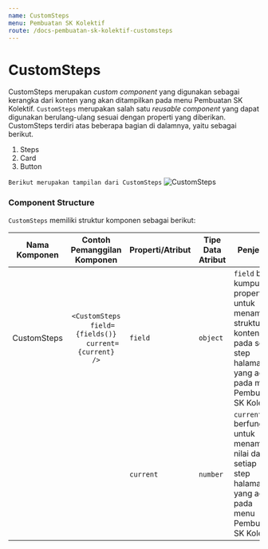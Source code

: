 ```yaml
---
name: CustomSteps
menu: Pembuatan SK Kolektif
route: /docs-pembuatan-sk-kolektif-customsteps
---
```


# CustomSteps

CustomSteps merupakan *custom component* yang digunakan sebagai kerangka dari konten yang akan ditampilkan pada menu Pembuatan SK Kolektif. `CustomSteps` merupakan salah satu *reusable component* yang dapat digunakan berulang-ulang sesuai dengan properti yang diberikan.
CustomSteps terdiri atas beberapa bagian di dalamnya, yaitu sebagai berikut. 
1. Steps 
2. Card
3. Button

```Berikut merupakan tampilan dari CustomSteps```
![CustomSteps](../../src/img/pembuatan-SK-Kolektif/CustomSteps.jpeg)

### Component Structure


`CustomSteps` memiliki struktur komponen sebagai berikut:

| Nama Komponen | Contoh Pemanggilan <br/> Komponen                                                                                                                                             | Properti/Atribut | Tipe Data <br/> Atribut | Penjelasan                                                                                                                                         |
| ------------- | :----------------------------------------------------------------------------------------------------------------------------------------------------------------------------:| ---------------- | ----------------------- | ---------------------------------------------------------------------------------------------------------------------------------------------------|
| CustomSteps   | `<CustomSteps` <br/>  &nbsp;&nbsp;&nbsp;&nbsp;&nbsp; `field= {fields()}` <br/>  &nbsp;&nbsp;&nbsp;&nbsp;&nbsp; `current= {current}` <br/>  `/>`                               | `field`          | `object`                | `field` berisi kumpulan properti <br/> untuk menampilkan struktur konten <br/> pada setiap step halaman <br/> yang ada pada menu <br/> Pembuatan SK Kolektif|
|               |                                                                                                                                                                               | `current`        | `number`                | `current` berfungsi untuk <br/> menampung nilai dari setiap <br/> step halaman yang ada pada <br/> menu Pembuatan SK Kolektif                      |